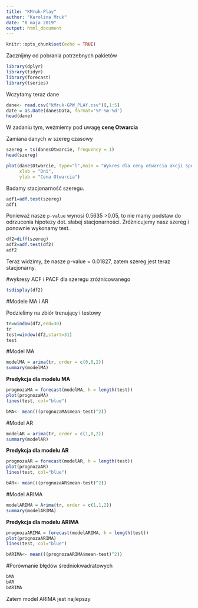 ```yaml
---
title: "KMruk-Play"
author: "Karolina Mruk"
date: "8 maja 2019"
output: html_document
---
```


```r
knitr::opts_chunk$set(echo = TRUE)
```

Zacznijmy od pobrania  potrzebnych pakietów
```r
library(dplyr)
library(tidyr)
library(forecast)
library(tseries)
```
Wczytamy teraz dane
```r
dane<- read.csv("kMruk-GPW_PLAY.csv")[,1:5]
date = as.Date(dane$Data, format='%Y-%m-%d')
head(dane)
```
W zadaniu tym, weźmiemy pod uwagę **cenę Otwarcia**

Zamiana danych w szereg czasowy
```r
szereg = ts(dane$Otwarcie, frequency = 1)
head(szereg)
```

```r
plot(dane$Otwarcie, type="l",main = "Wykres dla ceny otwarcia akcji spółki PLAY",
     xlab = "Dni",
     ylab = "Cena Otwarcia")
```

Badamy stacjonarność szeregu.
```r
adf1=adf.test(szereg)
adf1
```

Ponieważ nasze `p-value` wynosi 0.5635 >0.05, to nie mamy podstaw do odrzucenia hipotezy dot. słabej stacjonarności.
Zróżnicujemy nasz szereg i ponownie wykonamy test.

```r
df2=diff(szereg)
adf2=adf.test(df2)
adf2
```
Teraz widzimy, że nasze  p-value = 0.01827, zatem szereg jest teraz stacjonarny.

#wykresy ACF i PACF dla szeregu zróżnicowanego

```r
tsdisplay(df2)
```

#Modele MA i AR

Podzielimy na zbiór trenujący i testowy
```r
tr=window(df2,end=30)
tr
test=window(df2,start=31)
test
```

#Model MA
```r
modelMA = arima(tr, order = c(0,0,2))
summary(modelMA)
```

**Predykcja dla modelu MA**
```r
prognozaMA = forecast(modelMA, h = length(test))
plot(prognozaMA)
lines(test, col="blue")
```
```r
bMA<- mean(((prognozaMA$mean-test)^2))
```

#Model AR
```r
modelAR = arima(tr, order = c(1,0,2))
summary(modelAR)


```

**Predykcja dla modelu AR**
```r
prognozaAR = forecast(modelAR, h = length(test))
plot(prognozaAR)
lines(test, col="blue")
```
```r
bAR<- mean(((prognozaAR$mean-test)^2))
```

#Model ARIMA
```r
modelARIMA = Arima(tr, order = c(1,1,2))
summary(modelARIMA)


```

**Predykcja dla modelu ARIMA**
```r
prognozaARIMA = forecast(modelARIMA, h = length(test))
plot(prognozaARIMA)
lines(test, col="blue")

```
```r
bARIMA<- mean(((prognozaARIMA$mean-test)^2))
```

#Porównanie błędów średniokwadratowych
```r
bMA
bAR
bARIMA
```
Zatem model ARIMA jest najlepszy